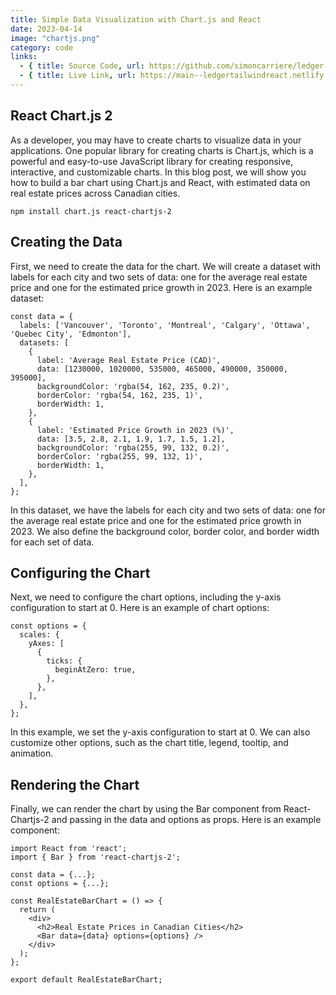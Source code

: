```yaml
---
title: Simple Data Visualization with Chart.js and React
date: 2023-04-14
image: "chartjs.png"
category: code
links:
  - { title: Source Code, url: https://github.com/simoncarriere/ledger-app }
  - { title: Live Link, url: https://main--ledgertailwindreact.netlify.app }
---
```


## React Chart.js 2

As a developer, you may have to create charts to visualize data in your applications. One popular library for creating charts is Chart.js, which is a powerful and easy-to-use JavaScript library for creating responsive, interactive, and customizable charts. In this blog post, we will show you how to build a bar chart using Chart.js and React, with estimated data on real estate prices across Canadian cities.

```
npm install chart.js react-chartjs-2
```

## Creating the Data

First, we need to create the data for the chart. We will create a dataset with labels for each city and two sets of data: one for the average real estate price and one for the estimated price growth in 2023. Here is an example dataset:

```
const data = {
  labels: ['Vancouver', 'Toronto', 'Montreal', 'Calgary', 'Ottawa', 'Quebec City', 'Edmonton'],
  datasets: [
    {
      label: 'Average Real Estate Price (CAD)',
      data: [1230000, 1020000, 535000, 465000, 490000, 350000, 395000],
      backgroundColor: 'rgba(54, 162, 235, 0.2)',
      borderColor: 'rgba(54, 162, 235, 1)',
      borderWidth: 1,
    },
    {
      label: 'Estimated Price Growth in 2023 (%)',
      data: [3.5, 2.8, 2.1, 1.9, 1.7, 1.5, 1.2],
      backgroundColor: 'rgba(255, 99, 132, 0.2)',
      borderColor: 'rgba(255, 99, 132, 1)',
      borderWidth: 1,
    },
  ],
};
```

In this dataset, we have the labels for each city and two sets of data: one for the average real estate price and one for the estimated price growth in 2023. We also define the background color, border color, and border width for each set of data.

## Configuring the Chart

Next, we need to configure the chart options, including the y-axis configuration to start at 0. Here is an example of chart options:

```
const options = {
  scales: {
    yAxes: [
      {
        ticks: {
          beginAtZero: true,
        },
      },
    ],
  },
};
```

In this example, we set the y-axis configuration to start at 0. We can also customize other options, such as the chart title, legend, tooltip, and animation.

## Rendering the Chart

Finally, we can render the chart by using the Bar component from React-Chartjs-2 and passing in the data and options as props. Here is an example component:

```
import React from 'react';
import { Bar } from 'react-chartjs-2';

const data = {...};
const options = {...};

const RealEstateBarChart = () => {
  return (
    <div>
      <h2>Real Estate Prices in Canadian Cities</h2>
      <Bar data={data} options={options} />
    </div>
  );
};

export default RealEstateBarChart;
```
